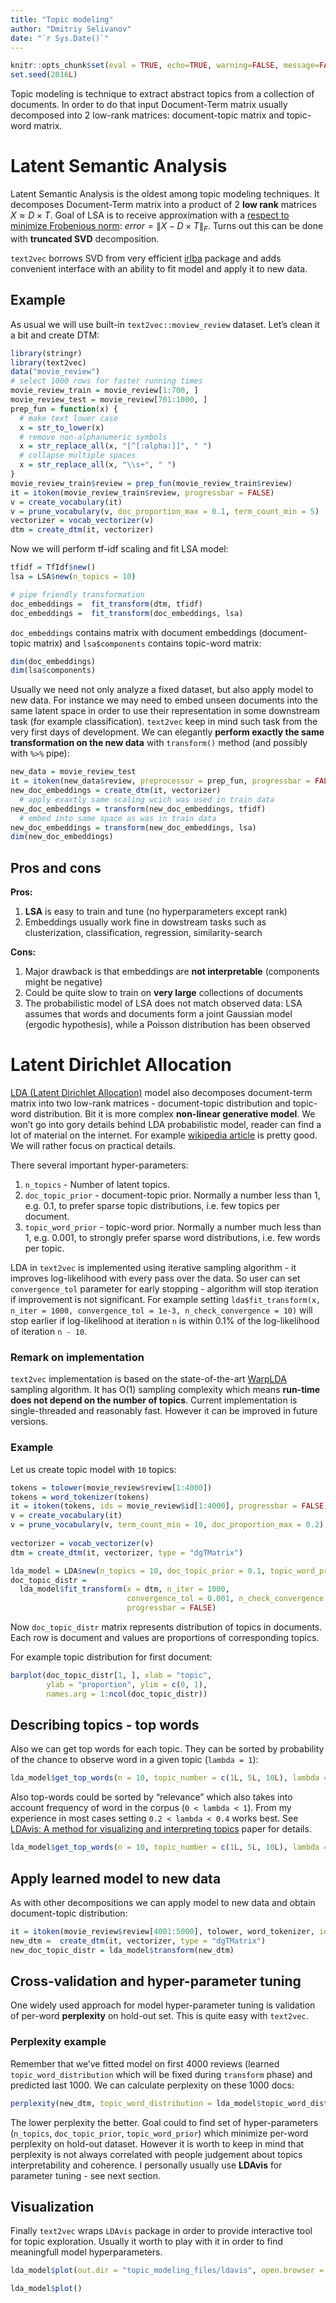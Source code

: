 ```yaml
---
title: "Topic modeling"
author: "Dmitriy Selivanov"
date: "`r Sys.Date()`"
---
```

```r
knitr::opts_chunk$set(eval = TRUE, echo=TRUE, warning=FALSE, message=FALSE, cache = TRUE)
set.seed(2016L)
```


Topic modeling is technique to extract abstract topics from a collection of documents. In order to do that input Document-Term matrix usually decomposed into 2 low-rank matrices: document-topic matrix and topic-word matrix.

# Latent Semantic Analysis

Latent Semantic Analysis is the oldest among topic modeling techniques. It decomposes Document-Term matrix into a product of 2 **low rank** matrices $X \approx D \times T$. Goal of LSA is to receive approximation with a [respect to minimize Frobenious norm](https://en.wikipedia.org/wiki/Singular_value_decomposition#Low-rank_matrix_approximation): $error = \left\lVert X - D \times T \right\rVert _F$. Turns out this can be done with **truncated SVD** decomposition. 

`text2vec` borrows SVD from very efficient [irlba](https://cran.r-project.org/package=irlba) package and adds convenient interface with an ability to fit model and apply it to new data.
 
## Example

As usual we will use built-in `text2vec::moview_review` dataset. Let's clean it a bit and create DTM:
```r
library(stringr)
library(text2vec)
data("movie_review")
# select 1000 rows for faster running times
movie_review_train = movie_review[1:700, ]
movie_review_test = movie_review[701:1000, ]
prep_fun = function(x) {
  # make text lower case
  x = str_to_lower(x)
  # remove non-alphanumeric symbols
  x = str_replace_all(x, "[^[:alpha:]]", " ")
  # collapse multiple spaces
  x = str_replace_all(x, "\\s+", " ")
}
movie_review_train$review = prep_fun(movie_review_train$review)
it = itoken(movie_review_train$review, progressbar = FALSE)
v = create_vocabulary(it)
v = prune_vocabulary(v, doc_proportion_max = 0.1, term_count_min = 5)
vectorizer = vocab_vectorizer(v)
dtm = create_dtm(it, vectorizer)
```

Now we will perform tf-idf scaling and fit LSA model:
```r
tfidf = TfIdf$new()
lsa = LSA$new(n_topics = 10)

# pipe friendly transformation
doc_embeddings =  fit_transform(dtm, tfidf)
doc_embeddings =  fit_transform(doc_embeddings, lsa)
```

`doc_embeddings` contains matrix with document embeddings (document-topic matrix) and `lsa$components` contains topic-word matrix:
```r
dim(doc_embeddings)
dim(lsa$components)
```

Usually we need not only analyze a fixed dataset, but also apply model to new data. For instance we may need to embed unseen documents into the same latent space in order to use their representation in some downstream task (for example classification). `text2vec` keep in mind such task from the very first days of development. We can elegantly **perform exactly the same transformation on the new data** with `transform()` method (and possibly with `%>%` pipe):

```r
new_data = movie_review_test
it = itoken(new_data$review, preprocessor = prep_fun, progressbar = FALSE)
new_doc_embeddings = create_dtm(it, vectorizer)
  # apply exaxtly same scaling wcich was used in train data
new_doc_embeddings = transform(new_doc_embeddings, tfidf)
  # embed into same space as was in train data
new_doc_embeddings = transform(new_doc_embeddings, lsa)
dim(new_doc_embeddings)
```

## Pros and cons

**Pros:**

1. **LSA** is easy to train and tune (no hyperparameters except rank)
1. Embeddings usually work fine in dowstream tasks such as clusterization, classification, regression, similarity-search

**Cons:**

1. Major drawback is that embeddings are **not interpretable** (components might be negative)
1. Could be quite slow to train on **very large** collections of documents
1. The probabilistic model of LSA does not match observed data: LSA assumes that words and documents form a joint Gaussian model (ergodic hypothesis), while a Poisson distribution has been observed

# Latent Dirichlet Allocation

[LDA (Latent Dirichlet Allocation)](https://en.wikipedia.org/wiki/Latent_Dirichlet_allocation) model also decomposes document-term matrix into two low-rank matrices - document-topic distribution and topic-word distribution. Bit it is more complex **non-linear generative model**. We won't go into gory details behind LDA probabilistic model, reader can find a lot of material on the internet. For example [wikipedia article](https://en.wikipedia.org/wiki/Latent_Dirichlet_allocation) is pretty good. We will rather focus on practical details.

There several important hyper-parameters:

1. `n_topics` - Number of latent topics.
1. `doc_topic_prior` - document-topic prior. Normally a number less than 1, e.g. 0.1, to prefer sparse topic distributions, i.e. few topics per document.
1. `topic_word_prior` - topic-word prior. Normally a number much less than 1, e.g. 0.001, to strongly prefer sparse word distributions, i.e. few words per topic.

LDA in `text2vec` is implemented using iterative sampling algorithm - it improves log-likelihood with every pass over the data. So user can set `convergence_tol` parameter for early stopping - algorithm will stop iteration if improvement is not significant. For example setting `lda$fit_transform(x, n_iter = 1000, convergence_tol = 1e-3, n_check_convergence = 10)` will stop earlier if log-likelihood at iteration `n` is within 0.1% of the log-likelihood of iteration `n - 10`.

### Remark on implementation

`text2vec` implementation is based on the state-of-the-art [WarpLDA](https://arxiv.org/abs/1510.08628) sampling algorithm. It has O(1) sampling complexity which means **run-time does not depend on the number of topics**. Current implementation is single-threaded and reasonably fast. However it can be improved in future versions.

### Example

Let us create topic model with `10` topics:

```r
tokens = tolower(movie_review$review[1:4000])
tokens = word_tokenizer(tokens)
it = itoken(tokens, ids = movie_review$id[1:4000], progressbar = FALSE)
v = create_vocabulary(it)
v = prune_vocabulary(v, term_count_min = 10, doc_proportion_max = 0.2)
  
vectorizer = vocab_vectorizer(v)
dtm = create_dtm(it, vectorizer, type = "dgTMatrix")

lda_model = LDA$new(n_topics = 10, doc_topic_prior = 0.1, topic_word_prior = 0.01)
doc_topic_distr = 
  lda_model$fit_transform(x = dtm, n_iter = 1000, 
                          convergence_tol = 0.001, n_check_convergence = 25, 
                          progressbar = FALSE)
```

Now `doc_topic_distr` matrix represents distribution of topics in documents. Each row is document and values are proportions of corresponding topics.

For example topic distribution for first document:

```r
barplot(doc_topic_distr[1, ], xlab = "topic", 
        ylab = "proportion", ylim = c(0, 1), 
        names.arg = 1:ncol(doc_topic_distr))
```

## Describing topics - top words

Also we can get top words for each topic. They can be sorted by probability of the chance to observe word in a given topic (`lambda = 1`):
```r
lda_model$get_top_words(n = 10, topic_number = c(1L, 5L, 10L), lambda = 1)
```

Also top-words could be sorted by "relevance" which also takes into account frequency of word in the corpus (`0 < lambda < 1`). From my experience in most cases setting `0.2 < lambda < 0.4` works best. See [LDAvis: A method for visualizing and interpreting topics](http://nlp.stanford.edu/events/illvi2014/papers/sievert-illvi2014.pdf) paper for details.

```r
lda_model$get_top_words(n = 10, topic_number = c(1L, 5L, 10L), lambda = 0.2)
```

## Apply learned model to new data

As with other decompositions we can apply model to new data and obtain document-topic distribution:
```r
it = itoken(movie_review$review[4001:5000], tolower, word_tokenizer, ids = movie_review$id[4001:5000])
new_dtm =  create_dtm(it, vectorizer, type = "dgTMatrix")
new_doc_topic_distr = lda_model$transform(new_dtm)
```

## Cross-validation and hyper-parameter tuning

One widely used approach for model hyper-parameter tuning is validation of per-word **perplexity** on hold-out set. This is quite easy with `text2vec`.

### Perplexity example

Remember that we've fitted model on first 4000 reviews (learned `topic_word_distribution` which will be fixed during `transform` phase) and predicted last 1000. We can calculate perplexity on these 1000 docs:

```r
perplexity(new_dtm, topic_word_distribution = lda_model$topic_word_distribution, doc_topic_distribution = new_doc_topic_distr)
```

The lower perplexity the better. Goal could to find set of hyper-parameters (`n_topics`, `doc_topic_prior`, `topic_word_prior`) which minimize per-word perplexity on hold-out dataset. However it is worth to keep in mind that perplexity is not always correlated with people judgement about topics interpretability and coherence. I personally usually use **LDAvis** for parameter tuning - see next section.

## Visualization

Finally `text2vec` wraps `LDAvis` package in order to provide interactive tool for topic exploration. Usually it worth to play with it in order to find meaningfull model hyperparameters.

```r
lda_model$plot(out.dir = "topic_modeling_files/ldavis", open.browser = FALSE)
```
```r
lda_model$plot()
```

<head>
  <meta http-equiv="Content-Type" content="text/html; charset=utf-8">
  <title>LDAvis</title>
  <script src="topic_modeling_files/ldavis/d3.v3.js"></script>
  <script src="topic_modeling_files/ldavis/ldavis.js"></script>
  <link rel="stylesheet" type="text/css" href="topic_modeling_files/ldavis/lda.css">
</head>

<body>
  <div id = "lda"></div>
  <script>
    var vis = new LDAvis("#lda", "topic_modeling_files/ldavis/lda.json");
  </script>
</body>
